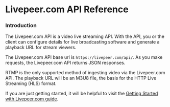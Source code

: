 
<DocsLayout>

# Livepeer.com API Reference

### Introduction

The Livepeer.com API is a video live streaming API. With the API, you or the
client can configure details for live broadcasting software and generate a
playback URL for stream viewers.

The Livepeer.com API base url is `https://livepeer.com/api/`. As you make
requests, the Livepeer.com API returns JSON responses.

RTMP is the only supported method of ingesting video via the Livepeer.com API.
The playback URL will be an M3U8 file, the basis for the HTTP Live Streaming
(HLS) format.

If you are just getting started, it will be helpful to visit the
[Getting Started with Livepeer.com guide](/docs/guides).

</DocsLayout>

